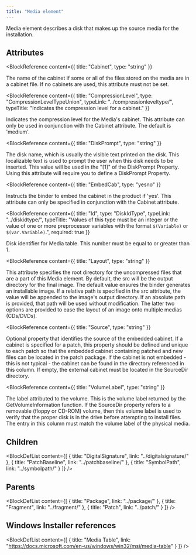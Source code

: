 ```yaml
---
title: "Media element"
---
```



Media element describes a disk that makes up the source media for the installation.


## Attributes

<BlockWrapper>

  <BlockReference
    content={{
      title: "Cabinet",
      type: "string"
    }}
  >
  The name of the cabinet if some or all of the files stored on the media are in a cabinet file. If no cabinets are used, this attribute must not be set.
  </BlockReference>

  <BlockReference
    content={{
      title: "CompressionLevel",
      type: "CompressionLevelTypeUnion",
      typeLink: "../compressionleveltype/",
      typeTitle: "Indicates the compression level for a cabinet."
    }}
  >
  Indicates the compression level for the Media's cabinet. This attribute can
   only be used in conjunction with the Cabinet attribute. The default is 'medium'.
  </BlockReference>

  <BlockReference
    content={{
      title: "DiskPrompt",
      type: "string"
    }}
  >
  The disk name, which is usually the visible text printed on the disk. This localizable text is used to prompt the user when this disk needs to be inserted. This value will be used in the "[1]" of the DiskPrompt Property. Using this attribute will require you to define a DiskPrompt Property.
  </BlockReference>

  <BlockReference
    content={{
      title: "EmbedCab",
      type: "yesno"
    }}
  >
  Instructs the binder to embed the cabinet in the product if 'yes'. This attribute can only be specified in conjunction with the Cabinet attribute.
  </BlockReference>

  <BlockReference
    content={{
      title: "Id",
      type: "DiskIdType",
      typeLink: "../diskidtype/",
      typeTitle: "Values of this type must be an integer or the value of one or more preprocessor variables with the format `$(Variable)` or `$(var.Variable)`.",
      required: true
    }}
  >
  Disk identifier for Media table. This number must be equal to or greater than 1.
  </BlockReference>

  <BlockReference
    content={{
      title: "Layout",
      type: "string"
    }}
  >
  This attribute specifies the root directory for the uncompressed files that
   are a part of this Media element. By default, the src will be the output
   directory for the final image. The default value ensures the binder generates
   an installable image. If a relative path is specified in the src attribute,
   the value will be appended to the image's output directory. If an absolute
   path is provided, that path will be used without modification. The latter two
   options are provided to ease the layout of an image onto multiple medias (CDs/DVDs).
  </BlockReference>

  <BlockReference
    content={{
      title: "Source",
      type: "string"
    }}
  >
  Optional property that identifies the source of the embedded cabinet.
   If a cabinet is specified for a patch, this property should be defined
   and unique to each patch so that the embedded cabinet containing patched
   and new files can be located in the patch package. If the cabinet is not
   embedded - this is not typical - the cabinet can be found in the directory
   referenced in this column. If empty, the external cabinet must be located
   in the SourceDir directory.
  </BlockReference>

  <BlockReference
    content={{
      title: "VolumeLabel",
      type: "string"
    }}
  >
  The label attributed to the volume. This is the volume label returned
   by the GetVolumeInformation function. If the SourceDir property refers
   to a removable (floppy or CD-ROM) volume, then this volume label is
   used to verify that the proper disk is in the drive before attempting
   to install files. The entry in this column must match the volume label
   of the physical media.
  </BlockReference>

</BlockWrapper>

## Children

<BlockDefList content={[
    {
      title: "DigitalSignature",
      link: "../digitalsignature/"
    },
    {
      title: "PatchBaseline",
      link: "../patchbaseline/"
    },
    {
      title: "SymbolPath",
      link: "../symbolpath/"
    }
  ]}
/>

## Parents

<BlockDefList content={[
    {
      title: "Package",
      link: "../package/"
    },
    {
      title: "Fragment",
      link: "../fragment/"
    },
    {
      title: "Patch",
      link: "../patch/"
    }
  ]}
/>

## Windows Installer references

<BlockDefList content={[
    {
      title: "Media Table",
      link: "https://docs.microsoft.com/en-us/windows/win32/msi/media-table"
    }
  ]}
/>
